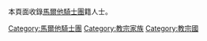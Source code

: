 本頁面收錄[[馬爾他騎士團|馬爾他騎士團]]籍人士。
{{Commonscat|Knights of Malta}}

[[Category:馬爾他騎士團|Category:馬爾他騎士團]]
[[Category:教宗家族|Category:教宗家族]]
[[Category:教宗國|Category:教宗國]]